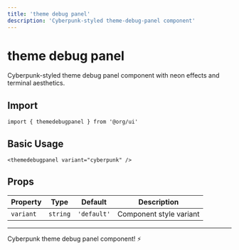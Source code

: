 ```yaml
---
title: 'theme debug panel'
description: 'Cyberpunk-styled theme-debug-panel component'
---
```


# theme debug panel

Cyberpunk-styled theme debug panel component with neon effects and terminal aesthetics.

## Import

```svelte
import { themedebugpanel } from '@org/ui'
```

## Basic Usage

```svelte
<themedebugpanel variant="cyberpunk" />
```

## Props

| Property | Type | Default | Description |
|----------|------|---------|-------------|
| `variant` | `string` | `'default'` | Component style variant |

---

Cyberpunk theme debug panel component! ⚡
